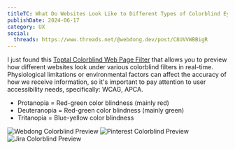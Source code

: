 ```yaml
---
titleTC: What Do Websites Look Like to Different Types of Colorblind Eyes?
publishDate: 2024-06-17
category: UX
social:
  threads: https://www.threads.net/@webdong.dev/post/C8UVVWBBigR
---
```


I just found this [Toptal Colorblind Web Page Filter](https://www.toptal.com/designers/colorfilter) that allows you to preview how different websites look under various colorblind filters in real-time. Physiological limitations or environmental factors can affect the accuracy of how we receive information, so it's important to pay attention to user accessibility needs, specifically: WCAG, APCA.

- Protanopia = Red-green color blindness (mainly red)
- Deuteranopia = Red-green color blindness (mainly green)
- Tritanopia = Blue-yellow color blindness

![Webdong Colorblind Preview](./webdong-color-blind-preivew.webp)
![Pinterest Colorblind Preview](./pinterest-color-blind-preview.webp)
![Jira Colorblind Preview](./jira-color-blind-preview.webp)
